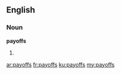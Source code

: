 ==English==

===Noun===
'''payoffs'''

# {{plural of|payoff}}

[[ar:payoffs]]
[[fr:payoffs]]
[[ku:payoffs]]
[[my:payoffs]]